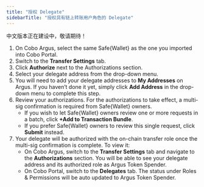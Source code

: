 ```yaml
---
title: "授权 Delegate"
sidebarTitle: "授权具有链上转账用户角色的 Delegate"
---
```


<Warning>中文版本正在建设中，敬请期待！</Warning>

1. On Cobo Argus, select the same Safe&#123;Wallet&#125; as the one you imported into Cobo Portal.
2. Switch to the **Transfer Settings** tab.
3. Click **Authorize** next to the Authorizations section.
4. Select your delegate address from the drop-down menu.
5. You will need to add your delegate addresses to **My Addresses** on Argus. If you haven’t done it yet, simply click **Add Address** in the drop-down menu to complete this step.
6. Review your authorizations. For the authorizations to take effect, a multi-sig confirmation is required from Safe&#123;Wallet&#125; owners.
    - If you wish to let Safe&#123;Wallet&#125; owners review one or more requests in a batch, click **+Add to Transaction Bundle**.
    - If you prefer Safe&#123;Wallet&#125; owners to review this single request, click **Submit** instead.
7. Your delegate will be authorized with the on-chain transfer role once the multi-sig confirmation is complete. To view it:
    - On Cobo Argus, switch to the **Transfer Settings** tab and navigate to the **Authorizations** section. You will be able to see your delegate address and its authorized role as Argus Token Spender.
    - On Cobo Portal, switch to the **Delegates** tab. The status under Roles & Permissions will be auto updated to Argus Token Spender.


